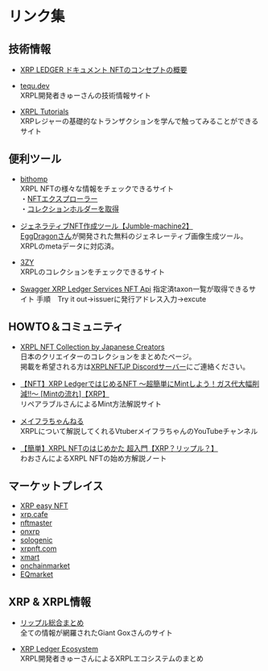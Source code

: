 # リンク集


<a id="link_tec"></a>
## 技術情報

- [XRP LEDGER ドキュメント NFTのコンセプトの概要](https://xrpl.org/ja/non-fungible-tokens.html)

- [tequ.dev](https://tequ.dev/)  
XRPL開発者きゅーさんの技術情報サイト

- [XRPL Tutorials](https://xrpl-tutorial.vercel.app/ja)  
XRPレジャーの基礎的なトランザクションを学んで触ってみることができるサイト


<a id="link_tool"></a>
## 便利ツール

- [bithomp](https://bithomp.com/nfts)  
XRPL NFTの様々な情報をチェックできるサイト  
・[NFTエクスプローラー](https://bithomp.com/nft-explorer)  
・[コレクションホルダーを取得](https://bithomp.com/nft-distribution?issuer=rDmh635nXmv9GjM238vwC6oR3VgHtDhCUh&taxon=1)   

- [ジェネラティブNFT作成ツール【Jumble-machine2】](https://eggdragons.com/jumble-machine2/)  
[EggDragonさん](https://twitter.com/eggdragons)が開発された無料のジェネレーティブ画像生成ツール。XRPLのmetaデータに対応済。

- [3ZY](https://3zy.xyz/)  
XRPLのコレクションをチェックできるサイト

- [Swagger XRP Ledger Services NFT Api](https://api.xrpldata.com/docs/static/index.html#/NFT%20Methods/get_xls20_nfts_taxon__issuer_)
指定済taxon一覧が取得できるサイト
手順　Try it out→issuerに発行アドレス入力→excute

<a id="link_commu"></a>
## HOWTO＆コミュニティ

- [XRPL NFT Collection by Japanese Creators](https://collections.xrpl.jp/)  
日本のクリエイターのコレクションをまとめたページ。  
掲載を希望される方は[XRPLNFTJP Discordサーバー](https://discord.gg/7Q3MUuTRer)にご連絡ください。

- [【NFT】XRP LedgerではじめるNFT 〜超簡単にMintしよう！ガス代大幅削減!!〜 [Mintの流れ]【XRP】](https://re-pair-life.com/2022/11/06/163524/917)  
リペアラブルさんによるMint方法解説サイト

- [メイフラちゃんねる](https://www.youtube.com/@meifura-chan)  
XRPLについて解説してくれるVtuberメイフラちゃんのYouTubeチャンネル

- [【簡単】XRPL NFTのはじめかた 超入門【XRP？リップル？】](https://note.com/creator_wao/n/nfee765c09f8b)  
わおさんによるXRPL NFTの始め方解説ノート


<a id="link_market"></a>
## マーケットプレイス

- [XRP easy NFT](https://xrpeasynft.com/)
- [xrp.cafe](https://xrp.cafe/)
- [nftmaster](https://nftmaster.com/)
- [onxrp](https://nft.onxrp.com/)
- [sologenic](https://sologenic.org/)
- [xrpnft.com](https://xrpnft.com/)
- [xmart](https://xmart.art/)
- [onchainmarket](https://onchainmarketplace.net/)
- [EQmarket](https://equilibrium-games.com/marketplace)


<a id="link_xrpl"></a>
## XRP & XRPL情報

- [リップル総合まとめ](https://gtgox.com/)  
全ての情報が網羅されたGiant Goxさんのサイト

- [XRP Ledger Ecosystem](https://tequ.notion.site/tequ/XRP-Ledger-Ecosystem-41e956f38a3a43ea9cd99907db11d162)  
XRPL開発者きゅーさんによるXRPLエコシステムのまとめ
